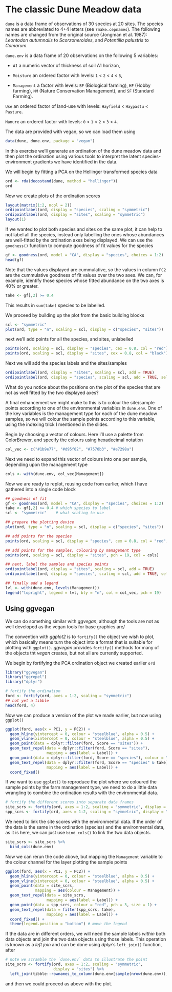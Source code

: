 # The classic Dune Meadow data

`dune` is a data frame of observations of 30 species at 20 sites. The species names are abbreviated to 4+4 letters (see `?make.cepnames`). The following names are changed from the original source (Jongman et al. 1987): *Leontodon autumnalis* to *Scorzoneroides*, and *Potentilla palustris* to *Comarum*.

`dune.env` is a data frame of 20 observations on the following 5 variables:

* `A1` a numeric vector of thickness of soil A1 horizon,

* `Moisture` an ordered factor with levels: `1` < `2` < `4` < `5`,

* `Management` a factor with levels: `BF` (Biological farming), `HF` (Hobby farming), `NM` (Nature Conservation Management), and `SF` (Standard Farming).

`Use` an ordered factor of land-use with levels: `Hayfield` < `Haypastu` < `Pasture`.

`Manure` an ordered factor with levels: `0` < `1` < `2` < `3` < `4`.

The data are provided with vegan, so we can load them using

```r
data(dune, dune.env, package = "vegan")
```

In this exercise we'll generate an ordination of the dune meadow data and then plot the ordination using various tools to interpret the latent species-environment gradients we have identified in the data.

We will begin by fitting a PCA on the Hellinger transformed species data

```r
ord <- rda(decostand(dune, method = "hellinger"))
ord
```

Now we create plots of the ordination scores

```r
layout(matrix(1:2, ncol = 2))
ordipointlabel(ord, display = "species", scaling = "symmetric")
ordipointlabel(ord, display = "sites", scaling = "symmetric")
layout(1)
```

If we wanted to plot both species and sites on the same plot, it can help to not label all the species, instead only labelling the ones whose abundances are well-fitted by the ordination axes being displayed. We can use the `goodness()` function to compute goodness of fit values for the species


```r
gf <- goodness(ord, model = "CA", display = "species", choices = 1:2)
head(gf)
```

Note that the values displayed are cummulative, so the values in column `PC2` are the cummulative goodness of fit values over the two axes. We can, for example, identify those species whose fitted abundance on the two axes is 40% or greater.

```r
take <- gf[,2] >= 0.4
```

This results in `sum(take)` species to be labelled.

We proceed by building up the plot from the basic building blocks

```r
scl <- "symmetric"
plot(ord, type = "n", scaling = scl, display = c("species", "sites"))
```

next we'll add points for all the species, and sites, unlabelled

```r
points(ord, scaling = scl, display = "species", cex = 0.8, col = "red")
points(ord, scaling = scl, display = "sites", cex = 0.8, col = "black")
```

Next we will add the species labels and the sites/samples

```r
ordipointlabel(ord, display = "sites", scaling = scl, add = TRUE)
ordipointlabel(ord, display = "species", scaling = scl, add = TRUE, select = take)
```

What do you notice about the positions on the plot of the species that are not as well fitted by the two displayed axes?

A final enhancement we might make to this is to colour the site/sample points according to one of the environmental variables in `dune.env`. One of the key variables is the management type for each of the dune meadow samples, so we will colour the sample points according to this variable, using the indexing trick I mentioned in the slides.

Begin by choosing a vector of colours. Here I'll use a palette from ColorBrewer, and specify the colours using hexadecimal notation

```r
col_vec <- c("#1b9e77", "#d95f02", "#7570b3", "#e7298a")
```

Next we need to expand this vector of colours into one per sample, depending upon the management type

```r
cols <- with(dune.env, col_vec[Management])
```

Now we are ready to replot, reusing code from earlier, which I have gathered into a single code block

```r
## goodness of fit
gf <- goodness(ord, model = "CA", display = "species", choices = 1:2)
take <- gf[,2] >= 0.4 # which species to label
scl <- "symmetric"    # what scaling to use

## prepare the plotting device
plot(ord, type = "n", scaling = scl, display = c("species", "sites"))

## add points for the species
points(ord, scaling = scl, display = "species", cex = 0.8, col = "red", pch = "+")

## add points for the samples, colouring by management type
points(ord, scaling = scl, display = "sites", pch = 19, col = cols)

## next, label the samples and species points
ordipointlabel(ord, display = "sites", scaling = scl, add = TRUE)
ordipointlabel(ord, display = "species", scaling = scl, add = TRUE, select = take)

## finally add a legend
lvl <- with(dune.env, levels(Management))
legend("topright", legend = lvl, bty = "n", col = col_vec, pch = 19)
```


## Using ggvegan

We can do something similar with *ggvegan*, although the tools are not as well developed as the vegan tools for base graphics are/

The convention with *ggplot2* is to `fortify()` the object we wish to plot, which basically means turn the object into a format that is suitable for plotting with `ggplot()`. *ggvegan* provides `fortify()` methods for many of the objects tht *vegan* creates, but not all are currently supported.

We begin by fortifying the PCA ordination object we created earlier `ord`

```r
library("ggvegan")
library("ggrepel")
library("dplyr")

# fortify the ordination
ford <- fortify(ord, axes = 1:2, scaling = "symmetric")
## not yet a tibble
head(ford, 4)
```

Now we can produce a version of the plot we made earlier, but now using `ggplot()`

```r
ggplot(ford, aes(x = PC1, y = PC2)) +
  geom_hline(yintercept = 0, colour = "steelblue", alpha = 0.5) +
  geom_vline(xintercept = 0, colour = "steelblue", alpha = 0.5) +
  geom_point(data = dplyr::filter(ford, Score == "sites")) +
  geom_text_repel(data = dplyr::filter(ford, Score == "sites"),
                  mapping = aes(label = Label)) +
  geom_point(data = dplyr::filter(ford, Score == "species"), colour = "red", pch = 3, size = 2) +
  geom_text_repel(data = dplyr::filter(ford, Score == "species" & take),
                  mapping = aes(label = Label)) +
  coord_fixed()
```

If we want to use `ggplot()` to reproduce the plot where we coloured the sample points by the farm management type, we need to do a little data wrangling to combine the ordination results with the environmental data.

```r
# fortify the different scores into separate data frames
site_scrs <- fortify(ord, axes = 1:2, scaling = "symmetric", display = "sites")
spp_scrs <- fortify(ord, axes = 1:2, scaling = "symmetric", display = "species")
```


We need to link the site scores with the environmental data. If the order of the data is the same in the ordination (species) and the environmental data, as it is here, we can just use `bind_cols()` to link the two data objects.

```r
site_scrs <- site_scrs %>%
  bind_cols(dune.env)
```

Now we can rerun the code above, but mapping the `Management` variable to the colour channel for the layer plotting the sample points

```r
ggplot(ford, aes(x = PC1, y = PC2)) +
  geom_hline(yintercept = 0, colour = "steelblue", alpha = 0.5) +
  geom_vline(xintercept = 0, colour = "steelblue", alpha = 0.5) +
  geom_point(data = site_scrs,
             mapping = aes(colour = Management)) +
  geom_text_repel(data = site_scrs,
                  mapping = aes(label = Label)) +
  geom_point(data = spp_scrs, colour = "red", pch = 3, size = 1) +
  geom_text_repel(data = filter(spp_scrs, take),
                  mapping = aes(label = Label)) +
  coord_fixed() +
  theme(legend.position = "bottom") # move the legend
```

If the data are in different orders, we will need the sample labels *within* both data objects and join the two data objects using those labels. This operation is known as a *left join* and can be done using *dplyr*'s `left_join()` function, after

```r
# note we scramble the `dune.env` data to illustrate the point
site_scrs <- fortify(ord, axes = 1:2, scaling = "symmetric",
                     display = "sites") %>%
  left_join(tibble::rownames_to_column(dune.env[sample(nrow(dune.env)), ]), by = c("Label" = "rowname"))
```

and then we could proceed as above with the plot.
